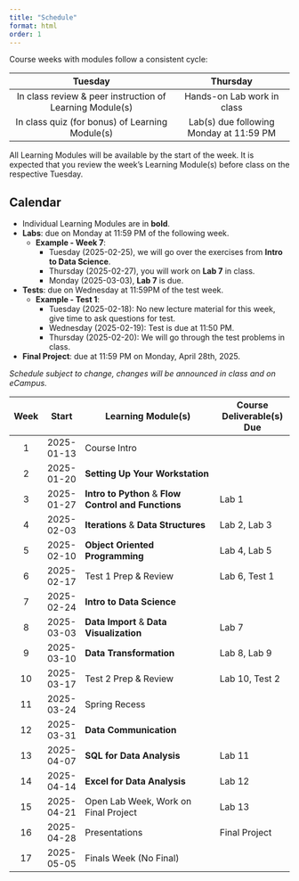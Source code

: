 ```yaml
---
title: "Schedule"
format: html
order: 1
---
```


Course weeks with modules follow a consistent cycle:

| Tuesday                                                  | Thursday                                |
|:--------------------------------------------------------:|:---------------------------------------:|
| In class review & peer instruction of Learning Module(s) | Hands-on Lab work in class              |
| In class quiz (for bonus) of Learning Module(s)          | Lab(s) due following Monday at 11:59 PM |

::: {.callout-tip}
All Learning Modules will be available by the start of the week. It is expected that you review the week's Learning Module(s) before class on the respective Tuesday.
:::

## Calendar

- Individual Learning Modules are in **bold**.
- **Labs**: due on Monday at 11:59 PM of the following week.
  - **Example - Week 7**:
    - Tuesday (2025-02-25), we will go over the exercises from **Intro to Data Science**.
    - Thursday (2025-02-27), you will work on **Lab 7** in class.
    - Monday (2025-03-03), **Lab 7** is due.
- **Tests**: due on Wednesday at 11:59PM of the test week.
  - **Example - Test 1**:
    - Tuesday (2025-02-18): No new lecture material for this week, give time to ask questions for test.
    - Wednesday (2025-02-19): Test is due at 11:50 PM.
    - Thursday (2025-02-20): We will go through the test problems in class.
- **Final Project**: due at 11:59 PM on Monday, April 28th, 2025.

*Schedule subject to change, changes will be announced in class and on eCampus.*

::: {.column-body-outset}
| Week | Start      | Learning Module(s)                                   | Course Deliverable(s) Due |
|:----:|:----------:|------------------------------------------------------|---------------------------|
| 1    | 2025-01-13 | Course Intro                                         |                           |
| 2    | 2025-01-20 | **Setting Up Your Workstation**                      |                           |
| 3    | 2025-01-27 | **Intro to Python** & **Flow Control and Functions** | Lab 1                     |
| 4    | 2025-02-03 | **Iterations** & **Data Structures**                 | Lab 2, Lab 3              |
| 5    | 2025-02-10 | **Object Oriented Programming**                      | Lab 4, Lab 5              |
| 6    | 2025-02-17 | Test 1 Prep & Review                                 | Lab 6, Test 1             |
| 7    | 2025-02-24 | **Intro to Data Science**                            |                           |
| 8    | 2025-03-03 | **Data Import** & **Data Visualization**             | Lab 7                     |
| 9    | 2025-03-10 | **Data Transformation**                              | Lab 8, Lab 9              |
| 10   | 2025-03-17 | Test 2 Prep & Review                                 | Lab 10, Test 2            |
| 11   | 2025-03-24 | Spring Recess                                        |                           |
| 12   | 2025-03-31 | **Data Communication**                               |                           |
| 13   | 2025-04-07 | **SQL for Data Analysis**                            | Lab 11                    |
| 14   | 2025-04-14 | **Excel for Data Analysis**                          | Lab 12                    |
| 15   | 2025-04-21 | Open Lab Week, Work on Final Project                 | Lab 13                    |
| 16   | 2025-04-28 | Presentations                                        | Final Project             |
| 17   | 2025-05-05 | Finals Week (No Final)                               |                           |
:::
